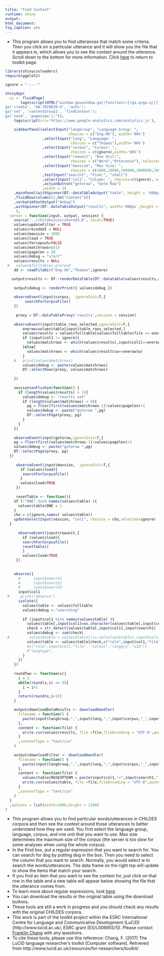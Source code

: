 ```yaml
---
title: "Find Context"
runtime: shiny
output: 
html_document: 
fig_caption: yes
---
```


- This program allows you to find utterances that match some criteria.  Then you click on a particular utterance and it will show you the file that it appears in, which allows you to see the context around the utterance.  Scroll down to the bottom for more information.  Click [here](../) to return to toolkit page.

```r
library(shinycssloaders)
require(ggplot2)

ignore = "-----"
```

```r

shinyApp(
  ui =  fluidPage(
       tags$script(HTML("window.ga=window.ga||function(){(ga.q=ga.q||[]).push(arguments)};ga.l=+new Date;
ga('create', 'UA-7929639-6', 'auto');
ga('set', 'contentGroup1', 'findContext'); 
ga('send', 'pageview');")),
    tags$script(src='https://www.google-analytics.com/analytics.js'),

    sidebarPanel(selectInput("langGroup", "Language Group: ", 
                             choices = c("Eng-UK"), width='90%')
                 ,selectInput("lang", "Language: ", 
                              choices = c("Thomas"),width='90%')
                 ,selectInput("corpus", "Corpus: ", 
                              choices = c(ignore),width='90%')
                 ,selectInput("rowunit", "Row Unit:", 
                              choices = c("Word","Utterance"), selected="Utterance",width='90%')
                 ,selectInput("maxsize", "Max Size: ", 
                              choices = c(1000,10000,100000,1000000,10000000,1000000000000),width='90%',selected=1000)
                 ,textInput("search1", "Find:", "shall")
                 ,selectInput("col1", "Column: ", choices=c(ignore), width='100%')
                 ,actionButton("gotorow", "Goto Row")
                 ,width = 3)
    ,mainPanel(withSpinner(DT::dataTableOutput("table", height = '600px')))
    ,fluidRow(column(11,h4("Context")))
    ,verbatimTextOutput("debug")
    ,withSpinner(DT::dataTableOutput("results", width='800px',height = '400px'))
     ),
  server = function(input, output, session) {
    source('../childes2csv/shared3.R', local=TRUE)
    values$updateFilter = TRUE
    values$recodeUI = NULL
    values$maxsize = 1000
    values$load = TRUE
    values$forcepush=FALSE
    values$matchrows=c(1)
    values$pagelen = 20
    values$debug = "start"
    values$results = NULL
 #   values$fulltable<-preread
    dd <- readFileDir("Eng-UK","Thomas",ignore)

   output$results <- DT::renderDataTable(DT::datatable(values$results,options = list(pageLength = values$pagelen,lengthMenu = c(10,20,50, 100, 1000))))
  
    output$debug <- renderPrint({ values$debug })
  
    observeEvent(input$corpus,  ignoreInit=T,{
         searchForCorpusFile() 
    })
    
     proxy = DT::dataTableProxy('results',session = session)
 
    observeEvent(input$table_rows_selected,ignoreInit=T,{
        onerow=values$table[input$table_rows_selected,]
        values$results = values$fulltable[values$fulltable$file == onerow$file,]
        if (input$col1 != ignore){
          values$matchrows <- which(values$results[,input$col1]==onerow[,input$col1])
        }else{
          values$matchrows <- which(values$results$w==onerow$w)
        }
    #   print(values$matchrows)
        values$debug <- paste(values$matchrows)
        DT::selectRows(proxy, values$matchrows)
          
    })
    
    session$onFlushed(function() {
      if (length(values$results) > 1){
        values$debug <- "results set"
        if (length(values$matchrows) > 0){
          pg = floor(first(values$matchrows-1)/values$pagelen)+1
          values$debug <- paste("gotorow ",pg)
          DT::selectPage(proxy, pg)
        }
      }
    })
    
    observeEvent(input$gotorow,ignoreInit=T,{
    pg = floor(first(values$matchrows-1)/values$pagelen)+1
    values$debug <- paste("gotorow ",pg)
    DT::selectPage(proxy, pg)
  })
     
     observeEvent(input$maxsize,  ignoreInit=T,{
       if (values$load){
        searchForCorpusFile()
       }
       values$load=TRUE
     })
     
     resetTable <- function(){
    if (!"ONE" %in% names(values$table) ){
      values$table$ONE = 1
    }
    cho = c(ignore,names( values$table))
    updateSelectInput(session, "col1", choices = cho,selected=ignore)
  }
  
      observeEvent(input$rowunit,{
        if (values$load){
        searchForCorpusFile()
        resetTable()
        }
        values$load=TRUE
     })
      
    
    observe({
      #      input$search1
      #      input$search2
      #      input$search3
      input$col1
 #     print("observe")
      isolate({
        values$table <- values$fulltable
        values$debug <-"searching"
      
        if (input$col1 %in% names(values$table) ){
          values$table[,input$col1]=as.character(values$table[,input$col1])
          check = str_detect(values$table[,input$col1],input$search1)
          values$debug <- sum(check)
 #         values$table = values$table[!is.na(values$table[,input$col1]) && check,]
          values$table <- values$table[check,c("role",input$col1,"file", "corpus","langgrp","uID")]
          #c("role",input$col1,"file", "corpus","langgrp","uID")]
          #"langtype",
        }
      })
    })
    
    roundTwo <- function(x){
      i = 1
      while(round(x,i) == 0){
        i = i+1
      }
      return(round(x,i+1))
    }

    output$downloadDataResults <- downloadHandler(
      filename = function() { 
        paste(input$langGroup,",",input$lang,",",input$corpus,"_",input$rowunit,"Counts.csv",sep="")
      },
      content <- function(file) {
        write.csv(values$results, file =file,fileEncoding = "UTF-8",quote=T)
      }
      ,contentType = "text/csv"
    )
    
    output$downloadFilter <- downloadHandler(
      filename = function() { 
        paste(input$langGroup,",",input$lang,",",input$corpus,"_",input$rowunit,"Filtered.csv",sep="")
      },
      content <- function(file) {
        values$table$REGEXPTERM = paste(input$col1,"=",input$search1,";",input$col2,"=",input$search2,";",input$col3,"=",input$search3,";",sep="")
        write.csv(values$table, file =file,fileEncoding = "UTF-8",quote=T,row.names = F)
      }
      ,contentType = "text/csv"
    )
  }
  ,options = list(width=1000,height = 1200)
)
```

- This program allows you to find particular words/utterances in CHILDES corpora and then see the context around those utterances to better understand how they are used.  You first select the language group, language, corpus, and row unit that you want to use.  Max size determines the maximum size of the corpus (the server is too slow for some analyses when using the whole corpus).
- In the Find box, put a regular expression that you want to search for.  You can search for dog by putting dog in the box.  Then you need to select the column that you want to search.  Normally, you would select w to search the words/utterances.  The data frame on the right top will update to show the items that match your search.
- If you find an item that you want to see the context for, just click on that row in the table and a new table will appear below showing the file that the utterance comes from.
- To learn more about regular expressions, look [here](https://regexone.com/lesson/introduction_abcs).  
- You can download the results or the original table using the download buttons.
- These tools are still a work in progress and you should check any results with the original CHILDES corpora.  
- This work is part of the toolkit project within the ESRC International Centre for Language and Communicative Development (LuCiD) (http://www.lucid.ac.uk/, ESRC grant [ES/L008955/1]).  Please contact [Franklin Chang](https://sites.google.com/site/sentenceproductionmodel/cv) with any questions.
- To cite these tools, please use this reference: Chang, F. (2017) The LuCiD language researcher's toolkit [Computer software]. Retrieved from http://www.lucid.ac.uk/resources/for-researchers/toolkit/


